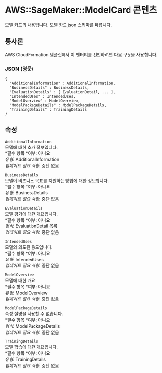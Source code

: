 # AWS::SageMaker::ModelCard 콘텐츠

모델 카드의 내용입니다. 모델 카드 json 스키마를 따릅니다.

## 통사론

AWS CloudFormation 템플릿에서 이 엔터티를 선언하려면 다음 구문을 사용합니다.

### JSON (영문)

```
{
  "AdditionalInformation" : AdditionalInformation,
  "BusinessDetails" : BusinessDetails,
  "EvaluationDetails" : [ EvaluationDetail, ... ],
  "IntendedUses" : IntendedUses,
  "ModelOverview" : ModelOverview,
  "ModelPackageDetails" : ModelPackageDetails,
  "TrainingDetails" : TrainingDetails
}
```

## 속성

`AdditionalInformation`  
모델에 대한 추가 정보입니다.  
*필수 항목 *여부: 아니요  
_유형_: AdditionalInformation  
_업데이트 필요 사항_: 중단 없음

`BusinessDetails`  
모델이 비즈니스 목표를 지원하는 방법에 대한 정보입니다.  
*필수 항목 *여부: 아니요  
_유형_: BusinessDetails  
_업데이트 필요 사항_: 중단 없음

`EvaluationDetails`  
모델 평가에 대한 개요입니다.  
*필수 항목 *여부: 아니요  
_형식_: EvaluationDetail 목록  
_업데이트 필요 사항_: 중단 없음

`IntendedUses`  
모델의 의도된 용도입니다.  
*필수 항목 *여부: 아니요  
_유형_: IntendedUses  
_업데이트 필요 사항_: 중단 없음

`ModelOverview`  
모델에 대한 개요  
*필수 항목 *여부: 아니요  
_유형_: ModelOverview  
_업데이트 필요 사항_: 중단 없음

`ModelPackageDetails`  
속성 설명을 사용할 수 없습니다.  
*필수 항목 *여부: 아니요  
_형식_: ModelPackageDetails  
_업데이트 필요 사항_: 중단 없음

`TrainingDetails`  
모델 학습에 대한 개요입니다.  
*필수 항목 *여부: 아니요  
_유형_: TrainingDetails  
_업데이트 필요 사항_: 중단 없음
